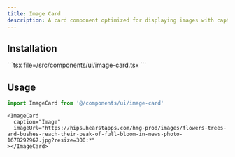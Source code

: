 ```yaml
---
title: Image Card
description: A card component optimized for displaying images with captions.
---
```


<ComponentPreview component="image-card" />

## Installation

<Installation component="image-card">
  ```tsx file=<rootDir>/src/components/ui/image-card.tsx
  ```
</Installation>

## Usage

```ts
import ImageCard from '@/components/ui/image-card'
```

```tsx
<ImageCard
  caption="Image"
  imageUrl="https://hips.hearstapps.com/hmg-prod/images/flowers-trees-and-bushes-reach-their-peak-of-full-bloom-in-news-photo-1678292967.jpg?resize=300:*"
></ImageCard>
```